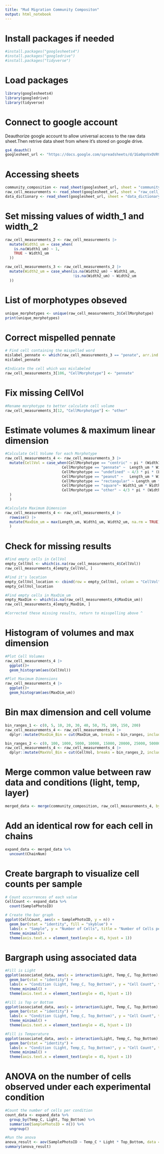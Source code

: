 ```yaml
---
title: "Mud Migration Community Compositon"
output: html_notebook
---
```

# Install packages if needed
```r
#install.packages("googlesheets4")
#install.packages("googledrive")
#install.packages("tidyverse")
```

# Load packages
```r
library(googlesheets4)
library(googledrive)
library(tidyverse)
```

# Connect to google account
Deauthorize google account to allow universal access to the raw data sheet.Then retrive data sheet from where it's stored on google drive.
```r
gs4_deauth()
googlesheet_url <- "https://docs.google.com/spreadsheets/d/1Ga0qnVxOVR9NwSNI5RM1iz1L2MoCAyF0O4x3D6mCePw/edit?gid=405129858#gid=405129858"
```

# Accessing sheets
```r
community_composition <- read_sheet(googlesheet_url, sheet = "community_composition")
raw_cell_measurements <- read_sheet(googlesheet_url, sheet = "raw_cell_measurements")
data_dictionary <- read_sheet(googlesheet_url, sheet = "data_dictionary")
```

# Set missing values of width_1 and width_2
```r
raw_cell_measurements_2 <- raw_cell_measurements |>
  mutate(Width1_um = case_when(
    is.na(Width1_um) ~ 1,
    TRUE ~ Width1_um
  ))

raw_cell_measurements_3 <- raw_cell_measurements_2 |>
  mutate(Width2_um = case_when(is.na(Width2_um) ~ Width1_um,
                               !is.na(Width2_um) ~ Width2_um
  ))
```

# List of morphotypes obseved 
```r
unique_morphotypes <- unique(raw_cell_measurements_3$CellMorphotype)
print(unique_morphotypes)
```

# Correct mispelled pennate
```r
# Find cell containing the mispelled word
mislabel_pennate <- which(raw_cell_measurements_3 == "penate", arr.ind = TRUE)
mislabel_pennate

#Indicate the cell which was mislabeled
raw_cell_measurements_3[106, "CellMorphotype"] <- "pennate"
```

# Fix missing CellVol
```r
#Rename morphotype to better calculate cell volume
raw_cell_measurements_3[12, "CellMorphotype"] <- "other"
```

# Estimate volumes & maximum linear dimension
```r
#Calculate Cell Volume for each Morphotype
raw_cell_measurements_4 <- raw_cell_measurements_3 |>
  mutate(CellVol = case_when(CellMorphotype == "centric" ~ pi * (Width1_um/2)^2 *  Width2_um,
                          CellMorphotype == "pennate" ~  Length_um * Width1_um * Width2_um,
                          CellMorphotype == "undefined" ~ 4/3 * pi * (Length_um/2)^3, 
                          CellMorphotype == "peanut" ~   Length_um * Width1_um * Width2_um,
                          CellMorphotype == "rectangular" ~ Length_um * Width1_um * Width2_um,
                          CellMorphotype == "square"~ Width1_um * Width2_um,
                          CellMorphotype == "other" ~ 4/3 * pi * (Width1_um/2)^3
  )
  )

#Calculate Maximum Dimension
raw_cell_measurements_4 <- raw_cell_measurements_4 |>
  rowwise() |>
  mutate(MaxDim_um = max(Length_um, Width1_um, Width2_um, na.rm = TRUE)
  )
```

# Check for missing results
```r
#Find empty cells in CellVol
empty_CellVol <- which(is.na(raw_cell_measurements_4$CellVol))
raw_cell_measurements_4[empty_CellVol, ]

#Find it's location
empty_CellVol_location <- cbind(row = empty_CellVol, column = "CellVol")
empty_CellVol_location

#Find empty cells in MaxDim_um
empty_MaxDim <- which(is.na(raw_cell_measurements_4$MaxDim_um))
raw_cell_measurements_4[empty_MaxDim, ]

#Corrected these missing results, return to misspelling above ^
```

# Histogram of volumes and max dimension
```r
#Plot Cell Volumes
raw_cell_measurements_4 |>
  ggplot()+
  geom_histogram(aes(CellVol))

#Plot Maximum Dimensions
raw_cell_measurements_4 |>
  ggplot()+
  geom_histogram(aes(MaxDim_um))
```

# Bin max dimension and cell volume
```r
bin_ranges_1 <- c(0, 5, 10, 20, 30, 40, 50, 75, 100, 150, 200)
raw_cell_measurements_4 <- raw_cell_measurements_4 |>
  dplyr::mutate(MaxDim_Bin = cut(MaxDim_um, breaks = bin_ranges, include.lowest = TRUE, labels = c("0-5", "5-10", "10-20", "20-30", "30-40", "40-50", "50-75", "75-100", "100-150", "150-200")))

bin_ranges_2 <- c(0, 100, 1000, 5000, 10000, 15000, 20000, 25000, 50000)
raw_cell_measurements_4 <- raw_cell_measurements_4 |>
  dplyr::mutate(MaxVol_Bin = cut(CellVol, breaks = bin_ranges_2, include.lowest = TRUE, labels = c("0-100", "100-1000", "1000-5000", "5000-10000", "10000-15000", "15000-20000", "20000-25000", "25000-50000")))

```

# Merge common value between raw data and conditions (light, temp, layer)
```r
merged_data <- merge(community_composition, raw_cell_measurements_4, by = "SamplePhotoID", all.x = TRUE)
```

# Add an identical row for each cell in chains
```r
expand_data <- merged_data %>%
  uncount(ChainNum)
```

# Create bargraph to visualize cell counts per sample
```r
# Count occurrences of each value
CellCount <- expand_data %>%
  count(SamplePhotoID)

# Create the bar graph
ggplot(CellCount, aes(x = SamplePhotoID, y = n)) +
  geom_bar(stat = "identity", fill = "skyblue") +
  labs(x = "Sample", y = "Number of Cells", title = "Number of Cells per Sample") +
  theme_minimal()+
  theme(axis.text.x = element_text(angle = 45, hjust = 1))
```

# Bargraph using associated data
```r
#Fill is Light
ggplot(associated_data, aes(x = interaction(Light, Temp_C, Top_Bottom), y = SamplePhotoID, fill = Light)) +
  geom_bar(stat = "identity") +
  labs(x = "Condition (Light, Temp_C, Top_Bottom)", y = "Cell Count", title = "Number of Cells per Condition") +
  theme_minimal() +
  theme(axis.text.x = element_text(angle = 45, hjust = 1))

#Fill is Top or Bottom
ggplot(associated_data, aes(x = interaction(Light, Temp_C, Top_Bottom), y = SamplePhotoID, fill = Top_Bottom)) +
  geom_bar(stat = "identity") +
  labs(x = "Condition (Light, Temp_C, Top_Bottom)", y = "Cell Count", title = "Number of Cells per Condition") +
  theme_minimal() +
  theme(axis.text.x = element_text(angle = 45, hjust = 1))

#Fill is Temperature
ggplot(associated_data, aes(x = interaction(Light, Temp_C, Top_Bottom), y = SamplePhotoID, fill = Temp_C)) +
  geom_bar(stat = "identity") +
  labs(x = "Condition (Light, Temp_C, Top_Bottom)", y = "Cell Count", title = "Number of Cells per Condition") +
  theme_minimal() +
  theme(axis.text.x = element_text(angle = 45, hjust = 1))
```

# ANOVA on the number of cells observed under each experimental condition
```r
#Count the number of cells per condition
count_data <- expand_data %>%
  group_by(Temp_C, Light, Top_Bottom) %>%
  summarise(SamplePhotoID = n()) %>%
  ungroup()

#Run the anova
anova_result <- aov(SamplePhotoID ~ Temp_C * Light * Top_Bottom, data = count_data)
summary(anova_result)
```




